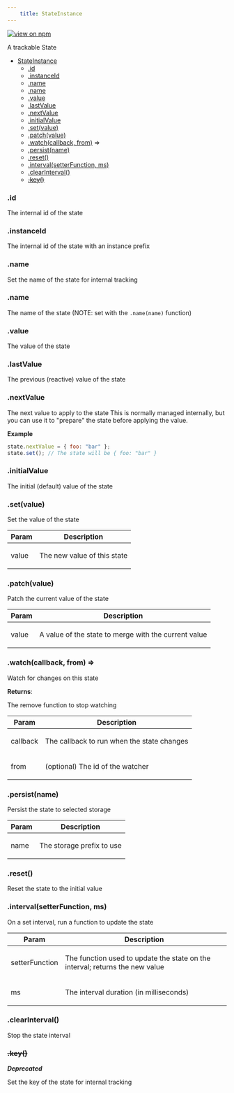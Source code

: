 ```yaml
--- 
	title: StateInstance 
--- 
```


[![view on npm](http://img.shields.io/npm/v/@plexusjs/core.svg)](https://www.npmjs.org/package/@plexusjs/core)

A trackable State


* [StateInstance](#StateInstance)
    * [.id](#StateInstance+id)
    * [.instanceId](#StateInstance+instanceId)
    * [.name](#StateInstance+name)
    * [.name](#StateInstance+name)
    * [.value](#StateInstance+value)
    * [.lastValue](#StateInstance+lastValue)
    * [.nextValue](#StateInstance+nextValue)
    * [.initialValue](#StateInstance+initialValue)
    * [.set(value)](#StateInstance+set)
    * [.patch(value)](#StateInstance+patch)
    * [.watch(callback, from)](#StateInstance+watch) ⇒
    * [.persist(name)](#StateInstance+persist)
    * [.reset()](#StateInstance+reset)
    * [.interval(setterFunction, ms)](#StateInstance+interval)
    * [.clearInterval()](#StateInstance+clearInterval)
    * ~~[.key()](#StateInstance+key)~~

<a name="StateInstance+id"></a>

### .id
<p>The internal id of the state</p>

<a name="StateInstance+instanceId"></a>

### .instanceId
<p>The internal id of the state with an instance prefix</p>

<a name="StateInstance+name"></a>

### .name
<p>Set the name of the state for internal tracking</p>

<a name="StateInstance+name"></a>

### .name
<p>The name of the state (NOTE: set with the <code>.name(name)</code> function)</p>

<a name="StateInstance+value"></a>

### .value
<p>The value of the state</p>

<a name="StateInstance+lastValue"></a>

### .lastValue
<p>The previous (reactive) value of the state</p>

<a name="StateInstance+nextValue"></a>

### .nextValue
<p>The next value to apply to the state
This is normally managed internally, but you can use it to &quot;prepare&quot; the state before applying the value.</p>

**Example**  
```js
state.nextValue = { foo: "bar" };
state.set(); // The state will be { foo: "bar" }
```
<a name="StateInstance+initialValue"></a>

### .initialValue
<p>The initial (default) value of the state</p>

<a name="StateInstance+set"></a>

### .set(value)
<p>Set the value of the state</p>


| Param | Description |
| --- | --- |
| value | <p>The new value of this state</p> |

<a name="StateInstance+patch"></a>

### .patch(value)
<p>Patch the current value of the state</p>


| Param | Description |
| --- | --- |
| value | <p>A value of the state to merge with the current value</p> |

<a name="StateInstance+watch"></a>

### .watch(callback, from) ⇒
<p>Watch for changes on this state</p>

**Returns**: <p>The remove function to stop watching</p>  

| Param | Description |
| --- | --- |
| callback | <p>The callback to run when the state changes</p> |
| from | <p>(optional) The id of the watcher</p> |

<a name="StateInstance+persist"></a>

### .persist(name)
<p>Persist the state to selected storage</p>


| Param | Description |
| --- | --- |
| name | <p>The storage prefix to use</p> |

<a name="StateInstance+reset"></a>

### .reset()
<p>Reset the state to the initial value</p>

<a name="StateInstance+interval"></a>

### .interval(setterFunction, ms)
<p>On a set interval, run a function to update the state</p>


| Param | Description |
| --- | --- |
| setterFunction | <p>The function used to update the state on the interval; returns the new value</p> |
| ms | <p>The interval duration (in milliseconds)</p> |

<a name="StateInstance+clearInterval"></a>

### .clearInterval()
<p>Stop the state interval</p>

<a name="StateInstance+key"></a>

### ~~.key()~~
***Deprecated***

<p>Set the key of the state for internal tracking</p>

